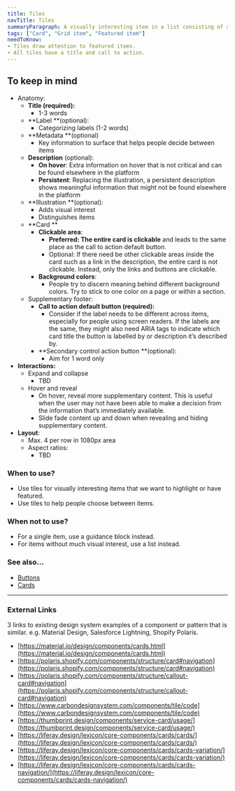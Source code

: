 ```yaml
---
title: Tiles
navTitle: Tiles
summaryParagraph: A visually interesting item in a list consisting of a card, visual, title metadata, and call to action.
tags: ["Card", "Grid item", "Featured item"]
needToKnow:
- Tiles draw attention to featured items.
- All tiles have a title and call to action.
---
```


## To keep in mind

*   Anatomy:
    *   **Title (required):**
        *   1-3 words
    *   **Label **(optional):
        *   Categorizing labels (1-2 words)
    *   **Metadata **(optional)
        *   Key information to surface that helps people decide between items
    *   **Description** (optional):
        *   **On hover**: Extra information on hover that is not critical and can be found elsewhere in the platform
        *   **Persistent**: Replacing the illustration, a persistent description shows meaningful information that might not be found elsewhere in the platform
    *   **Illustration **(optional):
        *   Adds visual interest
        *   Distinguishes items
    *   **Card **
        *   **Clickable area**:
            *   **Preferred: The entire card is clickable** and leads to the same place as the call to action default button.
            *   Optional: If there need be other clickable areas inside the card such as a link in the description, the entire card is not clickable. Instead, only the links and buttons are clickable.
        *   **Background colors**:
            *   People try to discern meaning behind different background colors. Try to stick to one color on a page or within a section.
    *   Supplementary footer:
        *   **Call to action default button (required):**
            *   Consider if the label needs to be different across items, especially for people using screen readers. If the labels are the same, they might also need ARIA tags to indicate which card title the button is labelled by or description it’s described by.
        *   **Secondary control action button **(optional):
            *   Aim for 1 word only
*   **Interactions:**
    *   Expand and collapse
        *   TBD
    *   Hover and reveal
        *   On hover, reveal more supplementary content. This is useful when the user may not have been able to make a decision from the information that’s immediately available.
        *   Slide fade content up and down when revealing and hiding supplementary content.
*   **Layout**:
    *   Max. 4 per row in 1080px area
    *   Aspect ratios:
        *   TBD


### When to use?

*   Use tiles for visually interesting items that we want to highlight or have featured.
*   Use tiles to help people choose between items.

### When not to use?

*   For a single item, use a guidance block instead.
*   For items without much visual interest, use a list instead.

### See also…

*   [Buttons](https://drive.google.com/a/cultureamp.com/open?id=1xByfF-jYRiQr0rUCPb3PRbajWKzx4vJ4NDE0K7IfMso)
*   [Cards](https://docs.google.com/document/d/1ErRhNAZsOSx4gHV1TCUuaZoK9v16ytN_XKkjElOfnNo/edit)

---

### External Links

3 links to existing design system examples of a component or pattern that is similar. e.g. Material Design, Salesforce Lightning, Shopify Polaris.

- [https://material.io/design/components/cards.html](https://material.io/design/components/cards.html)
- [https://polaris.shopify.com/components/structure/card#navigation](https://polaris.shopify.com/components/structure/card#navigation)
- [https://polaris.shopify.com/components/structure/callout-card#navigation](https://polaris.shopify.com/components/structure/callout-card#navigation)
- [https://www.carbondesignsystem.com/components/tile/code](https://www.carbondesignsystem.com/components/tile/code)
- [https://thumbprint.design/components/service-card/usage/](https://thumbprint.design/components/service-card/usage/)
- [https://liferay.design/lexicon/core-components/cards/cards/](https://liferay.design/lexicon/core-components/cards/cards/)
- [https://liferay.design/lexicon/core-components/cards/cards-variation/](https://liferay.design/lexicon/core-components/cards/cards-variation/)
- [https://liferay.design/lexicon/core-components/cards/cards-navigation/](https://liferay.design/lexicon/core-components/cards/cards-navigation/)